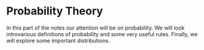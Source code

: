 # Probability Theory

In this part of the notes our attention will be on probability. We will look introvarious definitions of probability and
some very useful rules. Finally, we will explore some important distributions.